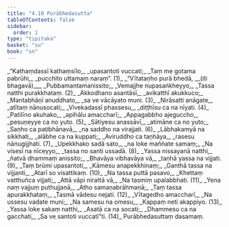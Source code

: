 ```yaml
---
title: "4.10 Purābhedasutta"
tableOfContents: false
sidebar:
  order: 2
type: "tipitaka"
basket: "su"
book: "sn"
---
```



<DynamicBreadcrumb />

<Division number="855" book="sn">

<Paragraph number="1025" type="verses" book="sn">
_“Kathaṃdassī kathaṃsīlo,_  
_upasantoti vuccati;_  
_Taṃ me gotama pabrūhi,_  
_pucchito uttamaṃ naraṃ”. (1)_  

</Paragraph>

</Division>
<Division number="856" book="sn">

<Paragraph number="1026" type="verses" book="sn">
_“Vītataṇho purā bhedā, __(iti bhagavā)___  
_Pubbamantamanissito;_  
_Vemajjhe nupasaṅkheyyo,_  
_Tassa natthi purakkhataṃ. (2)_  

</Paragraph>

</Division>
<Division number="857" book="sn">

<Paragraph number="1027" type="verses" book="sn">
_Akkodhano asantāsī,_  
_avikatthī akukkuco;_  
_Mantabhāṇī anuddhato,_  
_sa ve vācāyato muni. (3)_  

</Paragraph>

</Division>
<Division number="858" book="sn">

<Paragraph number="1028" type="verses" book="sn">
_Nirāsatti anāgate,_  
_atītaṃ nānusocati;_  
_Vivekadassī phassesu,_  
_diṭṭhīsu ca na nīyati. (4)_  

</Paragraph>

</Division>
<Division number="859" book="sn">

<Paragraph number="1029" type="verses" book="sn">
_Patilīno akuhako,_  
_apihālu amaccharī;_  
_Appagabbho ajeguccho,_  
_pesuṇeyye ca no yuto. (5)_  

</Paragraph>

</Division>
<Division number="860" book="sn">

<Paragraph number="1030" type="verses" book="sn">
_Sātiyesu anassāvī,_  
_atimāne ca no yuto;_  
_Saṇho ca paṭibhānavā,_  
_na saddho na virajjati. (6)_  

</Paragraph>

</Division>
<Division number="861" book="sn">

<Paragraph number="1031" type="verses" book="sn">
_Lābhakamyā na sikkhati,_  
_alābhe ca na kuppati;_  
_Aviruddho ca taṇhāya,_  
_rasesu nānugijjhati. (7)_  

</Paragraph>

</Division>
<Division number="862" book="sn">

<Paragraph number="1032" type="verses" book="sn">
_Upekkhako sadā sato,_  
_na loke maññate samaṃ;_  
_Na visesī na nīceyyo,_  
_tassa no santi ussadā. (8)_  

</Paragraph>

</Division>
<Division number="863" book="sn">

<Paragraph number="1033" type="verses" book="sn">
_Yassa nissayanā natthi,_  
_ñatvā dhammaṃ anissito;_  
_Bhavāya vibhavāya vā,_  
_taṇhā yassa na vijjati. (9)_  

</Paragraph>

</Division>
<Division number="864" book="sn">

<Paragraph number="1034" type="verses" book="sn">
_Taṃ brūmi upasantoti,_  
_Kāmesu anapekkhinaṃ;_  
_Ganthā tassa na vijjanti,_  
_Atarī so visattikaṃ. (10)_  

</Paragraph>

</Division>
<Division number="865" book="sn">

<Paragraph number="1035" type="verses" book="sn">
_Na tassa puttā pasavo,_  
_Khettaṃ vatthuñca vijjati;_  
_Attā vāpi nirattā vā,_  
_Na tasmiṃ upalabbhati. (11)_  

</Paragraph>

</Division>
<Division number="866" book="sn">

<Paragraph number="1036" type="verses" book="sn">
_Yena naṃ vajjuṃ puthujjanā,_  
_Atho samaṇabrāhmaṇā;_  
_Taṃ tassa apurakkhataṃ,_  
_Tasmā vādesu nejati. (12)_  

</Paragraph>

</Division>
<Division number="867" book="sn">

<Paragraph number="1037" type="verses" book="sn">
_Vītagedho amaccharī,_  
_Na ussesu vadate muni;_  
_Na samesu na omesu,_  
_Kappaṃ neti akappiyo. (13)_  

</Paragraph>

</Division>
<Division number="868" book="sn">

<Paragraph number="1038" type="verses" book="sn">
_Yassa loke sakaṃ natthi,_  
_Asatā ca na socati;_  
_Dhammesu ca na gacchati,_  
_Sa ve santoti vuccatī”ti. (14)_  


</Paragraph>
</Division>

<Paragraph number="1039" type="center" book="sn">
Purābhedasuttaṃ dasamaṃ.
</Paragraph>
